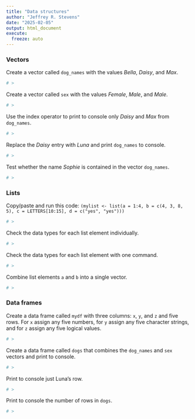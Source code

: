 ```yaml
---
title: "Data structures"
author: "Jeffrey R. Stevens"
date: "2025-02-05"
output: html_document
execute:
  freeze: auto
---
```



### Vectors

Create a vector called  `dog_names` with the values _Bella_, _Daisy_, and _Max_.
```r
# >
```

Create a vector called `sex` with the values _Female_, _Male_, and _Male_.
```r
# >
```

Use the index operator to print to console only _Daisy_ and _Max_ from `dog_names`.
```r
# >
```

Replace the _Daisy_ entry with _Luna_ and print `dog_names` to console.
```r
# >
```

Test whether the name _Sophie_ is contained in the vector `dog_names`.
```r
# >
```


### Lists

Copy/paste and run this code: `(mylist <- list(a = 1:4, b = c(4, 3, 8, 5), c = LETTERS[10:15], d = c("yes", "yes")))`

```r
# >
```

Check the data types for each list element individually.
```r
# >
```

Check the data types for each list element with one command.
```r
# >
```

Combine list elements `a` and `b` into a single vector.
```r
# >
```

### Data frames

Create a data frame called `mydf` with three columns: `x`, `y`, and `z` and five rows. For `x` assign any five numbers, for `y` assign any five character strings, and for `z` assign any five logical values.
```r
# >
```

Create a data frame called `dogs` that combines the `dog_names` and `sex` vectors and print to console.
```r
# >
```

Print to console just Luna's row.
```r
# >
```

Print to console the number of rows in `dogs`.
```r
# >
```


